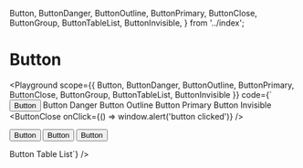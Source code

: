   Button,
  ButtonDanger,
  ButtonOutline,
  ButtonPrimary,
  ButtonClose,
  ButtonGroup,
  ButtonTableList,
  ButtonInvisible,
} from '../index';

# Button

<Playground
  scope={{
    Button,
    ButtonDanger,
    ButtonOutline,
    ButtonPrimary,
    ButtonClose,
    ButtonGroup,
    ButtonTableList,
    ButtonInvisible
  }}
  code={`
<Button>Button</Button>
<ButtonDanger>Button Danger</ButtonDanger>
<ButtonOutline>Button Outline</ButtonOutline>
<ButtonPrimary>Button Primary</ButtonPrimary>
<ButtonInvisible>Button Invisible</ButtonInvisible>
<ButtonClose onClick={() => window.alert('button clicked')} />

<ButtonGroup display="block" my={2}>
  <Button>Button</Button>
  <Button>Button</Button>
  <Button>Button</Button>
</ButtonGroup>

<ButtonTableList>Button Table List</ButtonTableList>`} />
